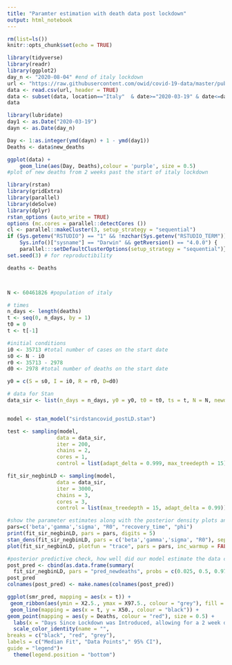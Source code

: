 ```yaml
---
title: "Paramter estimation with death data post lockdown"
output: html_notebook
---
```


```r
rm(list=ls())
knitr::opts_chunk$set(echo = TRUE)
```
```r
library(tidyverse)
library(readr)
library(ggplot2)
day_n <- "2020-08-04" #end of italy lockdown
url <- "https://raw.githubusercontent.com/owid/covid-19-data/master/public/data/owid-covid-data.csv"
data <- read.csv(url, header = TRUE)
data <- subset(data, location=="Italy"  & date>="2020-03-19" & date<=day_n, select = -c(iso_code, continent, stringency_index, population_density:life_expectancy, new_tests:tests_units)) #display only relevant columns and the italy data only, allowing for the 2-3 weeks for interventions to take effect. 2 weeks past the start of the Italy lockdown to allow for any delays between reduced transmission having an effect on mortality.
data
```
```r
library(lubridate)
day1 <- as.Date("2020-03-19")
dayn <- as.Date(day_n)

Day <- 1:as.integer(ymd(dayn) + 1 - ymd(day1))
Deaths <- data$new_deaths

ggplot(data) +
    geom_line(aes(Day, Deaths),colour = 'purple', size = 0.5) 
#plot of new deaths from 2 weeks past the start of italy lockdown
```
```r
library(rstan)
library(gridExtra)
library(parallel)
library(deSolve)
library(dplyr)
rstan_options (auto_write = TRUE)
options (mc.cores = parallel::detectCores ())
cl <- parallel::makeCluster(3, setup_strategy = "sequential")
if (Sys.getenv("RSTUDIO") == "1" && !nzchar(Sys.getenv("RSTUDIO_TERM")) && 
    Sys.info()["sysname"] == "Darwin" && getRversion() == "4.0.0") {
    parallel:::setDefaultClusterOptions(setup_strategy = "sequential")}
set.seed(3) # for reproductibility

deaths <- Deaths



N <- 60461826 #population of italy

# times
n_days <- length(deaths) 
t <- seq(0, n_days, by = 1)
t0 = 0 
t <- t[-1]

#initial conditions
i0 <- 35713 #total number of cases on the start date
s0 <- N - i0
r0 <- 35713 - 2978
d0 <- 2978 #total number of deaths on the start date

y0 = c(S = s0, I = i0, R = r0, D=d0)

# data for Stan
data_sir <- list(n_days = n_days, y0 = y0, t0 = t0, ts = t, N = N, newdeaths = deaths)


model <- stan_model("sirdstancovid_postLD.stan")
```

```r
test <- sampling(model,
                data = data_sir,
                iter = 200,
                chains = 2,
                cores = 1,
                control = list(adapt_delta = 0.999, max_treedepth = 15))
```
```r
fit_sir_negbinLD <- sampling(model,
                data = data_sir,
                iter = 3000,
                chains = 3,
                cores = 3,
                control = list(max_treedepth = 15, adapt_delta = 0.99))
```
```r
#show the parameter estimates along with the posterior density plots and the MCMC chains to obsever how well the chains have mixed.
pars=c('beta','gamma','sigma', "R0", "recovery_time", "phi")
print(fit_sir_negbinLD, pars = pars, digits = 5)
stan_dens(fit_sir_negbinLD, pars = c('beta','gamma','sigma', "R0"), separate_chains = TRUE)
plot(fit_sir_negbinLD, plotfun = "trace", pars = pars, inc_warmup = FALSE)
```

```r
#posterior predictive check, how well did our model estimate the data curve.
post_pred <- cbind(as.data.frame(summary(
  fit_sir_negbinLD, pars = "pred_newdeaths", probs = c(0.025, 0.5, 0.975))$summary), t, deaths)
post_pred
colnames(post_pred) <- make.names(colnames(post_pred))

ggplot(smr_pred, mapping = aes(x = t)) +
 geom_ribbon(aes(ymin = X2.5., ymax = X97.5., colour = "grey"), fill = "grey", alpha = 0.6) + 
 geom_line(mapping = aes(x = t, y = X50., colour = "black")) +
geom_point(mapping = aes(y = Deaths, colour = "red"), size = 0.5) +
  labs(x = "Days Since Lockdown was Introduced, allowing for a 2 week delay, 19/03/20", y = "Total Deaths") +
  scale_color_identity(name = "",
breaks = c("black", "red", "grey"),
labels = c("Median Fit", "Data Points"," 95% CI"),
guide = "legend")+
  theme(legend.position = "bottom") 
```






